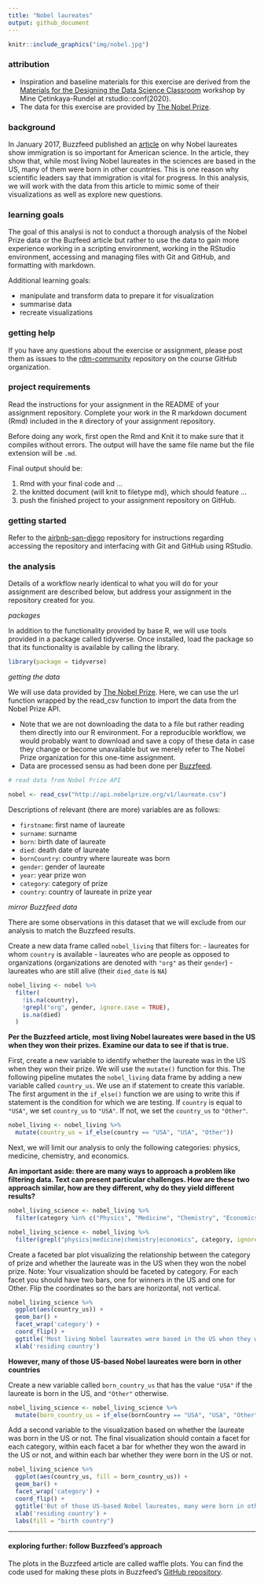 ```yaml
---
title: "Nobel laureates"
output: github_document
---
```


```r
knitr::include_graphics("img/nobel.jpg")
```

### attribution

* Inspiration and baseline materials for this exercise are derived from the
[Materials for the Designing the Data Science
Classroom](https://rstudio-conf-2020.github.io/design-ds-classroom/) workshop by
Mine Çetinkaya-Rundel at rstudio::conf(2020).
* The data for this exercise are provided by [The Nobel Prize](https://www.nobelprize.org/).

### background

In January 2017, Buzzfeed published an
[article](https://www.buzzfeednews.com/article/peteraldhous/immigration-and-science)
on why Nobel laureates show immigration is so important for American science. In
the article, they show that, while most living Nobel laureates in the sciences
are based in the US, many of them were born in other countries. This is one
reason why scientific leaders say that immigration is vital for progress. In
this analysis, we will work with the data from this article to mimic some of
their visualizations as well as explore new questions.

### learning goals

The goal of this analysi is not to conduct a thorough analysis of the Nobel
Prize data or the Buzfeed article but rather to use the data to gain more
experience working in a scripting environment, working in the RStudio
environment, accessing and managing files with Git and GitHub, and formatting
with markdown.

Additional learning goals:

- manipulate and transform data to prepare it for visualization
- summarise data
- recreate visualizations

### getting help

If you have any questions about the exercise or assignment, please post them as issues to the [rdm-community](https://github.com/SOS598-RDM/rdm-community/issues) repository on the course GitHub organization.

### project requirements

Read the instructions for your assignment in the README of your assignment
repository. Complete your work in the R markdown document (Rmd) included in the
`R` directory of your assignment repository.

Before doing any work, first open the Rmd and Knit it to make sure that it
compiles without errors. The output will have the same file name but the file
extension will be `.md`.

Final output should be:

1. Rmd with your final code and ...
2. the knitted document (will knit to filetype md), which should feature ...
3. push the finished project to your assignment repository on GitHub.

### getting started

Refer to the [airbnb-san-diego](https://github.com/SOS598-RDM/airbnb-san-diego) repository for instructions regarding accessing the repository and interfacing with Git and GitHub using RStudio.

### the analysis

Details of a workflow nearly identical to what you will do for your assignment
are described below, but address your assignment in the repository created for
you.

*packages*

In addition to the functionality provided by base R, we will use tools provided
in a package called tidyverse. Once installed, load the package so that its
functionality is available by calling the library.

```r
library(package = tidyverse)
```

*getting the data*

We will use data provided by [The Nobel Prize](https://www.nobelprize.org/). Here, we can use the url
function wrapped by the read_csv function to import the data from the Nobel Prize API.

- Note that we are not downloading the data to a file but rather reading them
directly into our R environment. For a reproducible workflow, we would probably
want to download and save a copy of these data in case they change or become
unavailable but we merely refer to The Nobel Prize organization for this
one-time assignment.
- Data are processed sensu as had been done per
[Buzzfeed](https://buzzfeednews.github.io/2017-01-immigration-and-science/).

```r

# read data from Nobel Prize API

nobel <- read_csv("http://api.nobelprize.org/v1/laureate.csv")
```

Descriptions of relevant (there are more) variables are as follows:

- `firstname`: first name of laureate
- `surname`: surname 
- `born`: birth date of laureate
- `died`: death date of laureate
- `bornCountry`: country where laureate was born
- `gender`: gender of laureate
- `year`: year prize won
- `category`: category of prize
- `country`: country of laureate in prize year

*mirror Buzzfeed data*

There are some observations in this dataset that we will exclude from our
analysis to match the Buzzfeed results.

Create a new data frame called `nobel_living` that filters for:
- laureates for whom `country` is available
- laureates who are people as opposed to organizations (organizations are denoted with `"org"` as their `gender`)
- laureates who are still alive (their `died_date` is `NA`)
  
```r

nobel_living <- nobel %>% 
  filter(
    !is.na(country),
    !grepl("org", gender, ignore.case = TRUE),
    is.na(died)
  )
``` 

**Per the Buzzfeed article, most living Nobel laureates were based in the US when they won their prizes. Examine our data to see if that is true.**

First, create a new variable to identify whether the laureate was in the US when
they won their prize. We will use the `mutate()` function for this. The
following pipeline mutates the `nobel_living` data frame by adding a new
variable called `country_us`. We use an if statement to create this variable.
The first argument in the `if_else()` function we are using to write this if
statement is the condition for which we are testing. If `country` is equal to
`"USA"`, we set `country_us` to `"USA"`. If not, we set the `country_us` to
`"Other"`.

```r

nobel_living <- nobel_living %>%
  mutate(country_us = if_else(country == "USA", "USA", "Other"))
```

Next, we will limit our analysis to only the following categories: physics,
medicine, chemistry, and economics.

**An important aside: there are many ways to approach a problem like filtering data. Text can present particular challenges. How are these two approach similar, how are they different, why do they yield different results?**

```r
nobel_living_science <- nobel_living %>%
  filter(category %in% c("Physics", "Medicine", "Chemistry", "Economics"))
```

```r
nobel_living_science <- nobel_living %>%
  filter(grepl("physics|medicine|chemistry|economics", category, ignore.case = TRUE))
```

Create a faceted bar plot visualizing the relationship between the category of
prize and whether the laureate was in the US when they won the nobel prize.
Note: Your visualization should be faceted by category. For each facet you
should have two bars, one for winners in the US and one for Other. Flip the
coordinates so the bars are horizontal, not vertical.

```r

nobel_living_science %>% 
  ggplot(aes(country_us)) +
  geom_bar() +
  facet_wrap('category') +
  coord_flip() +
  ggtitle('Most living Nobel laureates were based in the US when they won their prizes') +
  xlab('residing country')
```

**However, many of those US-based Nobel laureates were born in other countries**

Create a new variable called `born_country_us` that has the value `"USA"` if the
laureate is born in the US, and `"Other"` otherwise.

```r

nobel_living_science <- nobel_living_science %>%
  mutate(born_country_us = if_else(bornCountry == "USA", "USA", "Other"))
```
  
Add a second variable to the visualization based on whether the laureate was
born in the US or not. The final visualization should contain a facet for each
category, within each facet a bar for whether they won the award in the US or
not, and within each bar whether they were born in the US or not.

```r

nobel_living_science %>% 
  ggplot(aes(country_us, fill = born_country_us)) +
  geom_bar() +
  facet_wrap('category') +
  coord_flip() +
  ggtitle('But of those US-based Nobel laureates, many were born in other countries') +
  xlab('residing country') +
  labs(fill = "birth country")
```

---

#### exploring further: follow Buzzfeed's approach

The plots in the Buzzfeed article are called waffle plots. You can find the code
used for making these plots in Buzzfeed's [GitHub repository](https://buzzfeednews.github.io/2017-01-immigration-and-science/).
